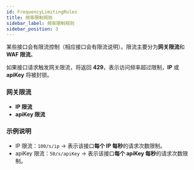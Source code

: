 ```yaml
---
id: FrequencyLimitingRules
title: 频率限制规则
sidebar_label: 频率限制规则
sidebar_position: 3
---
```


某些接口会有限流控制（相应接口会有限流说明）。限流主要分为**网关限流**和 **WAF 限流**。

如果接口请求触发网关限流，将返回 **429**，表示访问频率超过限制，**IP** 或 **apiKey** 将被封锁。

### 网关限流

- **IP 限流**
- **apiKey 限流**

### 示例说明

- IP 限流：`100/s/ip` → 表示该接口**每个 IP 每秒**的请求次数限制。
- apiKey 限流：`50/s/apiKey` → 表示该接口**每个 apiKey 每秒**的请求次数限制。